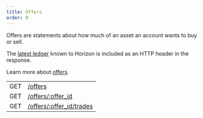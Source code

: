 ```yaml
---
title: Offers
order: 0
---
```



Offers are statements about how much of an asset an account wants to buy or sell.

The [latest ledger](../../structure/consistency.mdx) known to Horizon is included as an HTTP header in the response.

Learn more about [offers](../../../../../learn/glossary.mdx#decentralized-exchange).

<EndpointsTable title="Endpoints">

|     |                                                                  |
| --- | ---------------------------------------------------------------- |
| GET | [/offers](../../get-all-offers.api.mdx)                          |
| GET | [/offers/:offer_id](../../get-offer-by-offer-id.api.mdx)         |
| GET | [/offers/:offer_id/trades](../../get-trades-by-offer-id.api.mdx) |

</EndpointsTable>
